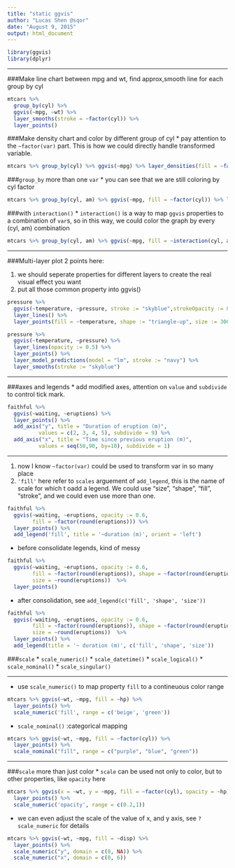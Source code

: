 ```yaml
---
title: "static ggvis"
author: "Lucas Shen @sqor"
date: "August 9, 2015"
output: html_document
---
```

```r
library(ggvis)
library(dplyr)
```
***

###Make line chart between mpg and wt, find approx,smooth line for each group by cyl
```r
mtcars %>% 
  group_by(cyl) %>%
  ggvis(~mpg, ~wt) %>% 
  layer_smooths(stroke = ~factor(cyl)) %>% 
  layer_points()
```

###Make density chart and color by different group of cyl
* pay attention to the `~factor(var)` part. This is how we could directly handle transformed variable.
```r
mtcars %>% group_by(cyl) %>% ggvis(~mpg) %>% layer_densities(fill = ~factor(cyl))
```

###`group_by` more than one `var`
* you can see that we are still coloring by cyl factor
```r
mtcars %>% group_by(cyl, am) %>% ggvis(~mpg, fill = ~factor(cyl)) %>% layer_densities()
```

###with `interaction()`
* `interaction()` is a way to map `ggvis` properties to a combination of `var`s, so in this way, we could color the graph by every (cyl, am) combination
```r
mtcars %>% group_by(cyl, am) %>% ggvis(~mpg, fill = ~interaction(cyl, am)) %>% layer_densities()
```

***

###Multi-layer plot
2 points here:

1. we should seperate properties for different layers to create the real visual effect you want
2. put all those common property into ggvis()

```r
pressure %>% 
  ggvis(~temperature, ~pressure, stroke := "skyblue",strokeOpacity := 0.5, strokeWidth := 5) %>% 
  layer_lines() %>% 
  layer_points(fill = ~temperature, shape := "triangle-up", size := 300)
```

```r
pressure %>% 
  ggvis(~temperature, ~pressure) %>%
  layer_lines(opacity := 0.5) %>%
  layer_points() %>%
  layer_model_predictions(model = "lm", stroke := "navy") %>%
  layer_smooths(stroke := "skyblue")
```

***
###axes and legends
* add modified axes, attention on `value` and `subdivide` to control tick mark.
```r
faithful %>% 
  ggvis(~waiting, ~eruptions) %>% 
  layer_points() %>% 
  add_axis("y", title = "Duration of eruption (m)", 
          values = c(2, 3, 4, 5), subdivide = 9) %>% 
  add_axis("x", title = "Time since previous eruption (m)",
          values = seq(50,90, by=10), subdivide = 1)
```

***

1. now I know `~factor(var)` could be used to transform var in so many place
2. `'fill'` here refer to `scales` arguement of `add_legend`, this is the name of scale for which t oadd a legend. We could use "size", "shape", "fill", "stroke", and we could even use more than one.

```r
faithful %>% 
  ggvis(~waiting, ~eruptions, opacity := 0.6, 
        fill = ~factor(round(eruptions))) %>% 
  layer_points() %>%
  add_legend('fill', title = '~duration (m)', orient = 'left')
```

* before consolidate legends, kind of messy
```r
faithful %>% 
  ggvis(~waiting, ~eruptions, opacity := 0.6, 
        fill = ~factor(round(eruptions)), shape = ~factor(round(eruptions)), 
        size = ~round(eruptions))  %>%
  layer_points()
```

* after consolidation, see `add_legend(c('fill', 'shape', 'size'))`
```r
faithful %>% 
  ggvis(~waiting, ~eruptions, opacity := 0.6, 
        fill = ~factor(round(eruptions)), shape = ~factor(round(eruptions)), 
        size = ~round(eruptions))  %>%
  layer_points() %>%
  add_legend(title = '~ duration (m)', c('fill', 'shape', 'size'))
```

###`scale`
* `scale_numeric()`
* `scale_datetime()`
* `scale_logical()`
* `scale_nominal()`
* `scale_singular()`

***

* use `scale_numeric()` to map property `fill` to a contineuous color range
```r
mtcars %>% ggvis(~wt, ~mpg, fill = ~hp) %>%
  layer_points() %>%
  scale_numeric('fill', range = c('beige', 'green'))
```

* `scale_nominal()` :categorical mapping
```r
mtcars %>% ggvis(~wt, ~mpg, fill = ~factor(cyl)) %>%
  layer_points() %>%
  scale_nominal("fill", range = c("purple", "blue", "green"))
```

***

###`scale` more than just color
* `scale` can be used not only to color, but to other properties, like `opacity` here
```r
mtcars %>% ggvis(x = ~wt, y = ~mpg, fill = ~factor(cyl), opacity = ~hp) %>%
  layer_points() %>%
  scale_numeric('opacity', range = c(0.2,1))
```

* we can even adjust the scale of the value of x, and y axis, see `?scale_numeric` for details
```r
mtcars %>% ggvis(~wt, ~mpg, fill = ~disp) %>%
  layer_points() %>%
  scale_numeric("y", domain = c(0, NA)) %>%
  scale_numeric("x", domain = c(0, 6))
```
